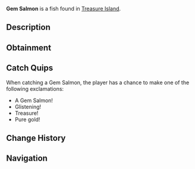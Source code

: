 {{FishInfobox
|image          = Gem Salmon.png
|rarity         = Common
|sea            = Second Sea
|location       = [[Treasure Island]]
|sublocation    = 
|sources        = Fishing Rod
|radar_location = 
|xp             = 975
|weather        = 
|time           = 
|season         = 
|bait           = Flakes
|base_weight    = 11
|base_value     = 1100
|weight_range   = 8
|base_chance    = 100
|base_resil     = 102
}}
'''Gem Salmon''' is a {{Rarity|Common}} fish found in [[Treasure Island]].

== Description ==
{{Description|A radiant fish shimmering with the glow of buried ocean gems.|Bestiary Entry}}

== Obtainment ==
{{Description|Hidden where treasure resides.|Bestiary Hint}}
{{Fish Availability|
Treasure Island
|top_rods      = 
Training Rod\115655.49\327242.43;
Flimsy Rod\113182.43\98661.55;
Free Spirit Rod\108994.31\91327.65;
Azure Of Lagoon\102832.08\99567.06;
Carrot Rod\99220.89\102375.65;
Fungal Rod\79614.34\79079.28;
Fang of the Eclipse\98145.09\101813.83;
Lobster Rod\97474.58\101640.76;
Frog Rod\88043.18\85252.85;
Astralhook Rod\97393.39\6346.16;
Verdant Shear Rod\97048.66\95095.91;
Blazebringer Rod\94913.45\94034.88;
Trident Rod\94535.53\87136.89;
No-Life Rod\84627.3\79395.17;
Seraphic Rod\82024.47\74400.86;
Ethereal Prism Rod\81861.38\76927.38;
Challenger's Rod\79858.14\74633.6;
Depthseeker Rod\79669.89\76852.14;
Avalanche Rod\79324.21\76626.59;
Rod Of The Forgotten Fang\79142.99\72015.65;
Volcanic Rod\78844.27\74799.14;
Rod Of The Depths\78630.74\72314.08;
Zeus Rod\78593.74\74561.47;
Rod Of The Exalted One\78444.78\70487.46;
Steady Rod\64665.49\65058.82
|recommended   = Free Spirit Rod
}}

== Catch Quips ==
When catching a Gem Salmon, the player has a chance to make one of the following exclamations:
* A Gem Salmon!
* Glistening!
* Treasure!
* Pure gold!

== Change History ==
{{Change History|{{subst:Current Version}}}}

== Navigation ==
{{Fish Navbox|Treasure Island}}